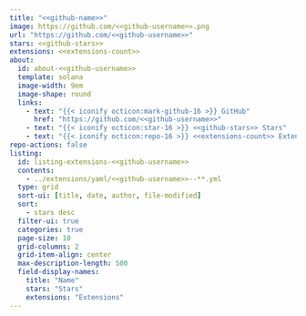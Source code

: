 ```yaml
---
title: "<<github-name>>"
image: https://github.com/<<github-username>>.png
url: "https://github.com/<<github-username>>"
stars: <<github-stars>>
extensions: <<extensions-count>>
about:
  id: about-<<github-username>>
  template: solana
  image-width: 9em
  image-shape: round
  links:
    - text: "{{< iconify octicon:mark-github-16 >}} GitHub"
      href: "https://github.com/<<github-username>>"
    - text: "{{< iconify octicon:star-16 >}} <<github-stars>> Stars"
    - text: "{{< iconify octicon:repo-16 >}} <<extensions-count>> Extensions"
repo-actions: false
listing:
  id: listing-extensions-<<github-username>>
  contents:
    - ../extensions/yaml/<<github-username>>--**.yml
  type: grid
  sort-ui: [title, date, author, file-modified]
  sort:
    - stars desc
  filter-ui: true
  categories: true
  page-size: 10
  grid-columns: 2
  grid-item-align: center
  max-description-length: 500
  field-display-names:
    title: "Name"
    stars: "Stars"
    extensions: "Extensions"
---
```


::: {#about-<<github-username>>}
:::

::: {#listing-extensions-<<github-username>>}
:::
